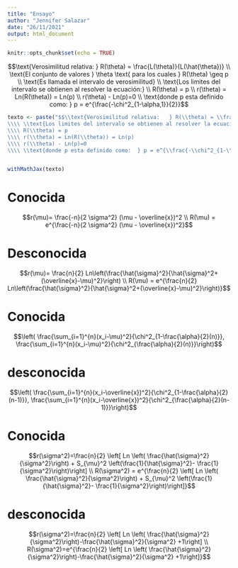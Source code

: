 ```yaml
---
title: "Ensayo"
author: "Jennifer Salazar"
date: "26/11/2021"
output: html_document
---
```


```r
knitr::opts_chunk$set(echo = TRUE)
```


$$\text{Verosimilitud relativa:   } R(\theta) = \frac{L(\theta)}{L(\hat{\theta})} \\ \text{El conjunto de valores } \theta \text{ para los cuales } R(\theta) \geq p \\ \text{Es llamada el intervalo de verosimilitud}  
\\ \text{Los limites del intervalo se obtienen al resolver la ecuación:} 
\\ R(\theta) = p 
\\ r(\theta) = Ln(R(\theta)) = Ln(p)
\\ r(\theta) - Ln(p)=0
\\ \text{donde p esta definido como:  } p = e^{\frac{-\chi^2_{1-\alpha,1}}{2}}$$



```r
texto <- paste("$$\\text{Verosimilitud relativa:   } R(\\theta) = \\frac{L(\\theta)}{L(\\hat{\\theta})} \\\\ \\text{El conjunto de valores } \\theta \\text{ para los cuales } R(\\theta) \\geq p \\\\ \\text{Es llamada el intervalo de verosimilitud}  
\\\\ \\text{Los limites del intervalo se obtienen al resolver la ecuación:} 
\\\\ R(\\theta) = p 
\\\\ r(\\theta) = Ln(R(\\theta)) = Ln(p)
\\\\ r(\\theta) - Ln(p)=0
\\\\ \\text{donde p esta definido como:  } p = e^{\\frac{-\\chi^2_{1-\\alpha,1}}{2}}$$")


withMathJax(texto)
```


# Conocida

$$r(\mu)= \frac{-n}{2 \sigma^2} (\mu - \overline{x})^2 \\
 R(\mu) = e^{\frac{-n}{2 \sigma^2} (\mu - \overline{x})^2}$$


# Desconocida

$$r(\mu)= \frac{n}{2} Ln\left(\frac{\hat{\sigma}^2}{\hat{\sigma}^2+(\overline{x}-\mu)^2}\right) \\
R(\mu) = e^{\frac{n}{2} Ln\left(\frac{\hat{\sigma}^2}{\hat{\sigma}^2+(\overline{x}-\mu)^2}\right)}$$

# Conocida


$$\left( \frac{\sum_{i=1}^{n}(x_i-\mu)^2}{\chi^2_{1-\frac{\alpha}{2}(n)}}, \frac{\sum_{i=1}^{n}(x_i-\mu)^2}{\chi^2_{\frac{\alpha}{2}(n)}}\right)$$


# desconocida


$$\left( \frac{\sum_{i=1}^{n}(x_i-\overline{x})^2}{\chi^2_{1-\frac{\alpha}{2}(n-1)}}, \frac{\sum_{i=1}^{n}(x_i-\overline{x})^2}{\chi^2_{\frac{\alpha}{2}(n-1)}}\right)$$

  
# Conocida

$$r(\sigma^2)=\frac{n}{2} \left[ Ln \left( \frac{\hat{\sigma}^2}{\sigma^2}\right) + S_{\mu}^2 \left(\frac{1}{\hat{\sigma}^2}- \frac{1}{\sigma^2}\right)\right] \\
R(\sigma^2) = e^{\frac{n}{2} \left[ Ln \left( \frac{\hat{\sigma}^2}{\sigma^2}\right) + S_{\mu}^2 \left(\frac{1}{\hat{\sigma}^2}- \frac{1}{\sigma^2}\right)\right]}$$


# desconocida


$$r(\sigma^2)=\frac{n}{2} \left[ Ln \left( \frac{\hat{\sigma}^2}{\sigma^2}\right)-\frac{\hat{\sigma}^2}{\sigma^2} +1\right] \\ R(\sigma^2)=e^{\frac{n}{2} \left[ Ln \left( \frac{\hat{\sigma}^2}{\sigma^2}\right)-\frac{\hat{\sigma}^2}{\sigma^2} +1\right]}$$
